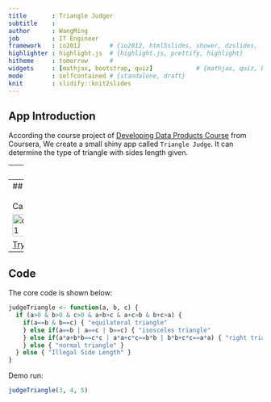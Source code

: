 ```yaml
---
title       : Triangle Judger
subtitle    : 
author      : WangMing
job         : IT Engineer
framework   : io2012        # {io2012, html5slides, shower, dzslides, ...}
highlighter : highlight.js  # {highlight.js, prettify, highlight}
hitheme     : tomorrow      # 
widgets     : [mathjax, bootstrap, quiz]            # {mathjax, quiz, bootstrap}
mode        : selfcontained # {standalone, draft}
knit        : slidify::knit2slides
---
```


## App Introduction

According the course project of [Developing Data Products Course](https://www.coursera.org/learn/data-products) from Coursera, We create a small shiny app called `Triangle Judge`. It can determine the type of triangle with sides length given.

---
## Input & Output

Assume the triangle has three sides called `a`, `b`, `c`, our app has three inputs:

```rmd
1. a : length of side a
2. b : length of side b
3. c : length of side c
```
<br/>
With all the side length given, the app will take caculation and return one of the results below:
```Rmd
1. equilateral triangle
2. isosceles triangle
3. right triangle
4. normal triangle
5. Illegal Side Length
```

---
## Demo
Case 1 &nbsp;&nbsp;&nbsp;&nbsp;&nbsp;&nbsp;&nbsp;&nbsp;&nbsp;&nbsp;&nbsp;&nbsp;&nbsp;&nbsp;&nbsp;&nbsp;&nbsp;&nbsp;&nbsp;&nbsp;&nbsp;&nbsp;&nbsp;&nbsp;&nbsp;&nbsp;&nbsp;&nbsp;&nbsp;&nbsp;&nbsp;&nbsp;&nbsp;&nbsp;&nbsp;&nbsp;&nbsp;&nbsp;&nbsp;&nbsp;&nbsp;&nbsp;&nbsp;&nbsp;&nbsp;&nbsp;&nbsp;&nbsp;&nbsp;&nbsp;&nbsp;&nbsp;&nbsp;&nbsp;&nbsp;&nbsp;&nbsp;&nbsp;&nbsp;&nbsp;&nbsp;&nbsp;&nbsp;&nbsp;&nbsp;&nbsp;&nbsp;&nbsp;&nbsp;&nbsp;&nbsp; Case 2

<img src="assets/img/1.jpg" width = "45%" height = "45%" alt="case 1" align=center />&nbsp;&nbsp;&nbsp;&nbsp;
<img src="assets/img/2.jpg" width = "45%" height = "45%" alt="case 2" align=center />

[Try it online](http://service.zhipet.com:3838/shiny/)

--- 
## Code
The core code is shown below: 
```r
judgeTriangle <- function(a, b, c) {
  if (a>0 & b>0 & c>0 & a+b>c & a+c>b & b+c>a) {
    if(a==b & b==c) { "equilateral triangle"
    } else if(a==b | a==c | b==c) { "isosceles triangle"
    } else if(a*a+b*b==c*c | a*a+c*c==b*b | b*b+c*c==a*a) { "right triangle"
    } else { "normal triangle" }
  } else { "Illegal Side Length" }
}
```

Demo run:
```r
judgeTriangle(3, 4, 5)
```